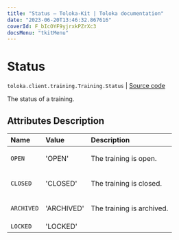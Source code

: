 ```yaml
---
title: "Status — Toloka-Kit | Toloka documentation"
date: "2023-06-20T13:46:32.867616"
coverId: F_bIcOYF9yjrxkPZrXc3
docsMenu: "tkitMenu"
---
```


# Status

`toloka.client.training.Training.Status` | [Source code](https://github.com/Toloka/toloka-kit/blob/v1.2.0/src/client/training.py#L80)

The status of a training.

## Attributes Description

| Name | Value | Description |
| :------| :-----------| :----------| 
`OPEN`|'OPEN'|<p>The training is open.</p>
`CLOSED`|'CLOSED'|<p>The training is closed.</p>
`ARCHIVED`|'ARCHIVED'|<p>The training is archived.</p>
`LOCKED`|'LOCKED'|